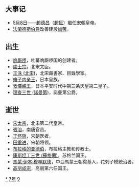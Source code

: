 {{yearTOC|997|于阗'''[[天兴_(尉迟僧伽罗摩)|天兴]]十二年'''；契丹'''[[統和|統和]]十五年'''；北宋'''[[至道|至道]]三年'''；大理'''[[明治_(大理)|明治]]元年'''；越南'''[[應天_(黎桓)|應天]]四年'''；日本'''[[長德|長德]]三年'''}}

== 大事记 ==
*[[5月8日|5月8日]]——[[趙德昌|趙德昌]]（[[趙恆|趙恆]]）繼任[[宋朝|宋朝]]皇帝。
*[[法蘭德斯伯爵|法蘭德斯伯爵]]改善建設[[加萊|加萊]]。

== 出生 ==
*[[唃厮啰|唃厮啰]]，吐蕃唃厮啰国的创建者。
*[[盧士宗|盧士宗]]，北宋文臣。
*[[王洙_(北宋)|王洙 (北宋)]]，北宋藏書家、目錄學家。
*[[脩子内亲王|脩子内亲王]]，日本皇族。
*[[敦儀親王|敦儀親王]]，日本平安时代中期三条天皇第二皇子。
*[[理查三世_(諾曼第)|理查三世 (諾曼第)]]，諾曼第公爵。

== 逝世 ==
*[[宋太宗|宋太宗]]，北宋第二代皇帝。
*[[張洎|張洎]]，南唐官员。
*[[王怀隐|王怀隐]]，宋朝医者。
*[[田重进|田重进]]，宋朝将领。
*[[布拉格的亚德伯|布拉格的亚德伯]]，布拉格主教和传教士。
*[[康斯坦丁三世_(蘇格蘭)|康斯坦丁三世 (蘇格蘭)]]，苏格兰国王。
*[[馬蒙·伊本·穆罕默德|馬蒙·伊本·穆罕默德]]，中亞馬蒙王朝奠基人，花剌子模統治者。
*[[高丽成宗|高丽成宗]]，高丽第六任国王。
{{Wikisource year mention}}

[[Category:997年|*]]
[[Category:990年代|7年]]
[[Category:10世纪各年|9]]